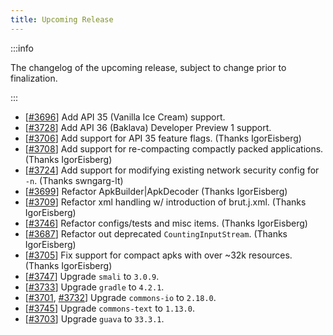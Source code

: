 ```yaml
---
title: Upcoming Release
---
```


:::info

The changelog of the upcoming release, subject to change prior to finalization.

:::

- [[#3696](https://github.com/iBotPeaches/Apktool/pull/3696)] Add API 35 (Vanilla Ice Cream) support.
- [[#3728](https://github.com/iBotPeaches/Apktool/pull/3728)] Add API 36 (Baklava) Developer Preview 1 support.
- [[#3706](https://github.com/iBotPeaches/Apktool/pull/3706)] Add support for API 35 feature flags. (Thanks IgorEisberg)
- [[#3708](https://github.com/iBotPeaches/Apktool/pull/3708)] Add support for re-compacting compactly packed applications. (Thanks IgorEisberg)
- [[#3724](https://github.com/iBotPeaches/Apktool/pull/3724)] Add support for modifying existing network security config for `-n`. (Thanks swngarg-lt)
- [[#3699](https://github.com/iBotPeaches/Apktool/pull/3699)] Refactor ApkBuilder|ApkDecoder (Thanks IgorEisberg)
- [[#3709](https://github.com/iBotPeaches/Apktool/pull/3709)] Refactor xml handling w/ introduction of brut.j.xml. (Thanks IgorEisberg)
- [[#3746](https://github.com/iBotPeaches/Apktool/pull/3746)] Refactor configs/tests and misc items. (Thanks IgorEisberg)
- [[#3687](https://github.com/iBotPeaches/Apktool/issues/3687)] Refactor out deprecated `CountingInputStream`. (Thanks IgorEisberg)
- [[#3705](https://github.com/iBotPeaches/Apktool/pull/3705)] Fix support for compact apks with over ~32k resources. (Thanks IgorEisberg)
- [[#3747](https://github.com/iBotPeaches/Apktool/pull/3747)] Upgrade `smali` to `3.0.9`.
- [[#3733](https://github.com/iBotPeaches/Apktool/pull/3733)] Upgrade `gradle` to `4.2.1`.
- [[#3701](https://github.com/iBotPeaches/Apktool/pull/3701), [#3732](https://github.com/iBotPeaches/Apktool/pull/3732)] Upgrade `commons-io` to `2.18.0`.
- [[#3745](https://github.com/iBotPeaches/Apktool/pull/3745)] Upgrade `commons-text` to `1.13.0`.
- [[#3703](https://github.com/iBotPeaches/Apktool/pull/3703)] Upgrade `guava` to `33.3.1`.
